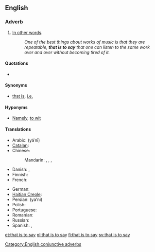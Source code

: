 ==English==

===Adverb===
{{en-adv|-|pos=[[that]] [[is]] [[to]] [[say]]}}

# {{context|conjunctive}} [[in other words|In other words]]. {{non-gloss definition|Used to introduce a [[clarification]], simplification, or explanation}}
#: ''One of the best things about works of music is that they are repeatable, '''that is to say''' that one can listen to the same work over and over without becoming tired of it.''

====Quotations====
* {{seeCites}}

====Synonyms====
* {{sense|in other words}} [[that is]], [[i.e.]]

====Hyponyms====
* {{sense|in other words}} [[namely|Namely]], [[to wit]]

====Translations====
{{trans-top|in other words}}
* Arabic: {{Arab|[[يعني]]}} (yáʿnī)
* [[Catalan]]: {{t|ca|és a dir}}
* Chinese:
*: Mandarin: {{t-|cmn|就是說|sc=Hani}}, {{t-|cmn|就是说|tr=jiùshìshuō|sc=Hani}}, {{t-|cmn|換句話說|sc=Hani}}, {{t-|cmn|换句话说|tr=huànjùhuàshuō|sc=Hani}}
* Danish: {{t|da|det vil sige}}, {{t|da|dvs.}}
* Finnish: {{t-|fi|toisin sanoen}}
* French: {{t-|fr|c'est-à-dire}}
{{trans-mid}}
* German: {{t+|de|das heißt}}
* [[Haitian Creole]]: {{tø|ht|sètadi}}
* Persian: {{fa-Arab|[[یعنی]]}} (ya'ni)
* Polish: {{t+|pl|czyli}}
* Portuguese: {{t|pt|ou seja}}
* Romanian: {{t+|ro|adică}}
* Russian: {{t+|ru|то есть}}
* Spanish: {{t-|es|o sea}}, {{t|es|es decir}}
{{trans-bottom}}

[[Category:English conjunctive adverbs]]

[[et:that is to say]]
[[pl:that is to say]]
[[fi:that is to say]]
[[sv:that is to say]]